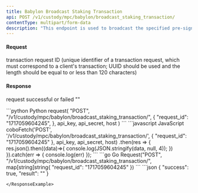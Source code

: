 ```yaml
---
title: Babylon Broadcast Staking Transaction
api: POST /v1/custody/mpc/babylon/broadcast_staking_transaction/
contentType: multipart/form-data
description: "This endpoint is used to broadcast the specified pre-signed staking transaction based on the provided parameter `request_id`"
---
```


#### Request
<ParamField body="request_id" type="String" required>transaction request ID (unique identifier of a transaction request, which must correspond to a client's transaction; UUID should be used and the length should be equal to or less than 120 characters)</ParamField>


#### Response
<ResponseField name="success" type="bool">request successful or failed</ResponseField>
<ResponseField name="result" type="String">""</ResponseField>

<RequestExample>
```python Python
request(
    "POST",
    "/v1/custody/mpc/babylon/broadcast_staking_transaction/",
    {
        "request_id": "1717059604245",
    },
    api_key, api_secret, host
)
```
```javascript JavaScript
coboFetch('POST', '/v1/custody/mpc/babylon/broadcast_staking_transaction/', {
    "request_id": "1717059604245"
}, api_key, api_secret, host)
    .then(res => {
        res.json().then((data)=>{
            console.log(JSON.stringify(data, null, 4));
        })
    }).catch(err => {
        console.log(err)
    });
```
```go Go
Request("POST", "/v1/custody/mpc/babylon/broadcast_staking_transaction/", map[string]string{
    "request_id": "1717059604245"
})
```
</RequestExample>

<ResponseExample>
```json
{
  "success": true,
  "result": ""
}

```
</ResponseExample>
